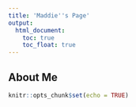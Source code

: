 ```yaml
---
title: 'Maddie''s Page'
output:
  html_document:
    toc: true
    toc_float: true
---
```


## About Me

```r
knitr::opts_chunk$set(echo = TRUE)
```
